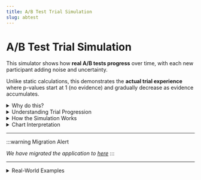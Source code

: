 ```yaml
---
title: A/B Test Trial Simulation
slug: abtest
---
```



# A/B Test Trial Simulation

This simulator shows how **real A/B tests progress** over time, with each new participant adding noise and uncertainty. 

Unlike static calculations, this demonstrates the **actual trial experience** where p-values start at 1 (no evidence) and gradually decrease as evidence accumulates.

<details>
   <summary>Why do this?</summary>

   **Traditional method**
   - Recruits a target amount of people, then measuring the effect differences. 
   - Has an "over-recruitment" problem. 

   **Sequential method**
   - Recruit sequentially, updating the results
   - Cancels experiment as soon as enough participants has shown significant difference between control and treatment.
   - Early lucky or unlucky observations throw the experiment off in tangent, especially if there is STD for control and treatment, and if STD is unknown.

   **With this simulation, we...**
   - Check if a certain trial is worth doing or not, by sampling the distribution of required observations to conclude a trial. 
   - Budget the cost of recruiting, especially if each observation costs a lot. 
   
   EG: if median trials-to-significance is 150, it is recommended to recruit up to 200 observation to run a single experiment. You can exit the experiment early if you get lucky, but even at unlucky times, you have 200 observations prepared.
</details>

<details>
   <summary>Understanding Trial Progression</summary>

   **The Real Problem**
   - **Static calculations** assume perfect knowledge
   - **Real trials** have variance and noise
   - **Each participant** adds uncertainty
   - **P-values fluctuate** as data accumulates

   **True Effects vs. Observed Effects**
   - **True Effect**: The actual underlying difference (e.g., 2% vs 3% conversion)
   - **Observed Effect**: What you measure (e.g., 1.8-2.2% vs 2.7-3.3% due to variance)

   **Variance Impact**
   - **Low Variance**: Quick detection of true effects
   - **High Variance**: Harder to detect true effects, requires more trials
   - **No Variance**: Perfect detection immediately (unrealistic)

</details>

<details> 
   <summary>How the Simulation Works</summary>

   **Parameters**
   1. **Base Effect**: Control group's true effect (e.g., 20)
   2. **Base Std**: Standard deviation as % of base effect (e.g., 20% = ±20% of 20 = 16-24)
   3. **Target Effect**: Treatment group's true effect (e.g., 30)
   4. **Target Std**: Standard deviation as % of target effect (e.g., 20% = ±20% of 30 = 24-36)

   **Simulation Process**
   1. **Start at p=1** (no evidence yet)
   2. **For each trial**: Simulate one observation for each group with variance
   3. **Accumulate data**: Keep running totals of successes/failures
   4. **Calculate p-value**: Use chi-square test on accumulated data
   5. **Calculate odds ratio**: From accumulated data
   6. **Plot progression**: Show how p-value and odds ratio evolve
</details>

<details>
   <summary>Chart Interpretation</summary>

   **Axes**
   - **X axis**: Trials - Number of runs accumulated
   - **Left Y-axis**: -Log₁₀(p-value) - lower means more significant
   - **Right Y-axis**: Odds Ratio - values > 1 favor treatment

   **Lines**
   - **Blue line**: P-value evolution (starts at p=1, becomes significant when crossing threshold)
   - **Red line**: Observed odds ratio (fluctuates due to variance)
   - **Gray dashed line**: Standard significance threshold (p=0.05)
   - **Orange dotted line**: Doubt-adjusted threshold (stricter early, standard later)

   **Key Insights**
   - **P-value starts at 1** (no evidence)
   - **Gradual decrease** as evidence accumulates
   - **High variance** makes detection harder
   - **Odds ratio fluctuates** around true value
   - **Doubt index** discounts early significance due to luck factor
   - **Sustained evidence** required for confirmation (EG: 5 consecutive trials)
</details>

---

<!-- <BrowserOnly>{() => <ABTestCalculator />}</BrowserOnly> -->

:::warning Migration Alert

*We have migrated the application to [here](https://www.nelworks.com/labs/probability/abtest)*
:::

---


<details>
   <summary>Real-World Examples</summary>

   **E-commerce A/B Test**
   - **Control**: 20% conversion ± 20% variance (16-24% range)
   - **Treatment**: 30% conversion ± 20% variance (24-36% range)
   - **Result**: May take 200-500 trials to detect significance

   **Email Marketing Test**
   - **Control**: 20% open rate ± 10% variance (18-22% range)
   - **Treatment**: 25% open rate ± 10% variance (22.5-27.5% range)
   - **Result**: May take 100-300 trials to detect significance

   **Landing Page Test**
   - **Control**: 10% conversion ± 30% variance (7-13% range)
   - **Treatment**: 20% conversion ± 30% variance (14-26% range)
   - **Result**: May take 500-1000 trials to detect significance

   This approach provides a realistic view of how A/B tests actually work in practice, helping you understand the uncertainty and variance inherent in real-world experimentation.
</details>




